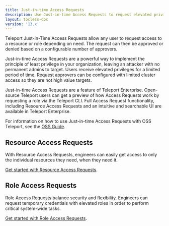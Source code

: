 ```yaml
---
title: Just-in-time Access Requests
description: Use Just-in-time Access Requests to request elevated privileges.
layout: tocless-doc
version: '13.x'
---
```


Teleport Just-in-Time Access Requests allow any user to request access to
a resource or role depending on need. The request can then be approved or
denied based on a configurable number of approvers.

Just-in-time Access Requests are a powerful way to implement the principle of
least privilege in your organization, leaving an attacker with no permanent
admins to target. Users receive elevated privileges for a limited period of
time. Request approvers can be configured with limited cluster access so they
are not high value targets.

Just-in-time Access Requests are a feature of Teleport Enterprise.
Open-source Teleport users can get a preview of how Access Requests work by
requesting a role via the Teleport CLI. Full Access Request functionality,
including Resource Access Requests and an intuitive and searchable UI are
available in Teleport Enterprise.

For information on how to use Just-in-time Access Requests with OSS Teleport,
see the [OSS Guide](/ver/13.x/access-controls/access-requests/oss-role-requests).

## Resource Access Requests

With Resource Access Requests, engineers can easily get access to only the
individual resources they need, when they need it.

[Get started with Resource Access Requests](/ver/13.x/access-controls/access-requests/resource-requests).

## Role Access Requests

Role Access Requests balance security and flexibility. Engineers can request
temporary credentials with elevated roles in order to perform critical
system-wide tasks.

[Get started with Role Access Requests](/ver/13.x/access-controls/access-requests/role-requests).
